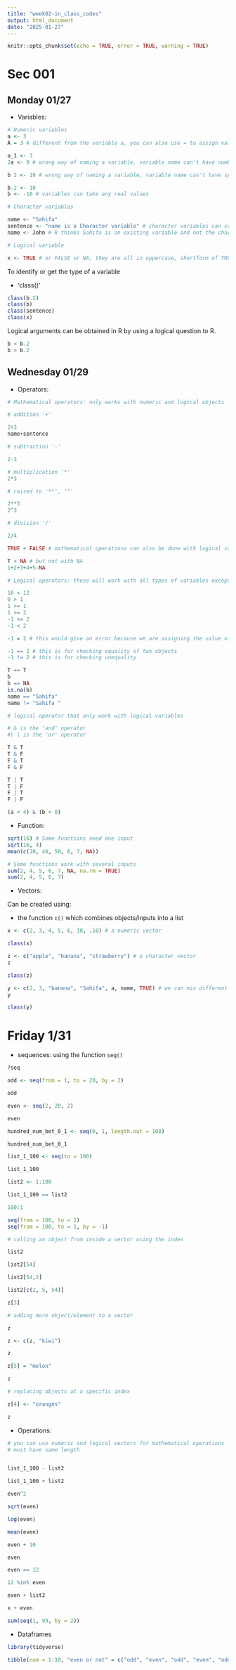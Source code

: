 ```yaml
---
title: "week02-in_class_codes"
output: html_document
date: "2025-01-27"
---
```


```r
knitr::opts_chunk$set(echo = TRUE, error = TRUE, warning = TRUE)
```


# Sec 001

## Monday 01/27

-   Variables:

```r
# Numeric variables
a <- 3
A = 3 # different from the variable a, you can also use = to assign value to variables

a_1 <- 3 
2a <- 9 # wrong way of naming a variable, variable name can't have number in the start

b 2 <- 10 # wrong way of naming a variable, variable name can't have space in between

b.2 <- 10
b <- -10 # variables can take any real values
```

```r
# Character variables

name <- "Sahifa"
sentence <- "name is a Character variable" # character variables can contain long sentences too.
name <- John # R thinks Sahifa is an existing variable and not the character value you want to assign
```

```r
# Logical variable

x <- TRUE # or FALSE or NA, they are all in uppercase, shortform of TRUE is just T and FALSE is just F, but it's suggested to use the full word to avoid confusion with any pre-existing variable name.

```

To identify or get the type of a variable

-   'class()'

```r
class(b.2)
class(b)
class(sentence)
class(x)
```

Logical arguments can be obtained in R by using a logical question to R.

```r
b < b.2
b > b.2
```

## Wednesday 01/29

-   Operators:

```r
# Mathematical operators: only works with numeric and logical objects 

# addition '+'

2+3
name+sentence

# subtraction '-'

2-3

# multiplication '*'
2*3

# raised to '**', '^'

2**3
2^3

# division '/'

2/4
```

```r
TRUE + FALSE # mathematical operations can also be done with logical variables

T + NA # but not with NA
1+2+3+4+5-NA
```

```r
# Logical operators: these will work with all types of variables except for NAs

10 < 12 
0 > 1
1 >= 1
1 >= 2
-1 <= 2
-1 < 2

-1 = 2 # this would give an error because we are assigning the value of -1 to 2

-1 == 2 # this is for checking equality of two objects
-1 != 2 # this is for checking unequality

T == T
b 
b == NA
is.na(b)
name == "Sahifa"
name != "Sahifa "
```

```r
# logical operator that only work with logical variables

# & is the 'and' operator
#\ | is the 'or' operator

T & T
T & F
F & T
F & F

T | T
T | F
F | T
F | F

(a < 4) & (b < 0)
```

-   Function:

```r
sqrt(16) # Some functions need one input
sqrt(16, 4)
mean(c(20, 40, 50, 6, 7, NA))

# Some functions work with several inputs
sum(2, 4, 5, 6, 7, NA, na.rm = TRUE)
sum(2, 4, 5, 6, 7)
```

-   Vectors:

Can be created using:

-   the function `c()` which combines objects/inputs into a list

```r

x <- c(2, 3, 4, 5, 6, 10, .10) # a numeric vector

class(x)

z <- c("apple", "banana", "strawberry") # a character vector
z

class(z)

y <- c(2, 3, "banana", "Sahifa", a, name, TRUE) # we can mix different type of objects in a vector, but the resulting vector is usually a character vector if a character is present
y

class(y)
```

# Friday 1/31

- sequences: using the function `seq()`

```r
?seq

odd <- seq(from = 1, to = 20, by = 2)

odd

even <- seq(2, 20, 2)

even

hundred_num_bet_0_1 <- seq(0, 1, length.out = 100) 

hundred_num_bet_0_1

list_1_100 <- seq(to = 100)

list_1_100
```
```r
list2 <- 1:100

list_1_100 == list2

100:1

seq(from = 100, to = 1)
seq(from = 100, to = 1, by = -1)
```

```r
# calling an object from inside a vector using the index

list2

list2[54]

list2[54,2]

list2[c(2, 5, 54)]

z[3]
```


```r
# adding more object/element to a vector

z

z <- c(z, "kiwi")

z

z[5] = "melon"

z
```

```r
# replacing objects at a specific index

z[4] <- "oranges"

z
```

- Operations:

```r
# you can use numeric and logical vectors for mathematical operations
# must have same length


list_1_100 - list2

list_1_100 + list2

even^2

sqrt(even)

log(even)

mean(even)
```


```r
even + 10

even 

even == 12

12 %in% even 
```

```r
even + list2

x + even
```

```r
sum(seq(1, 99, by = 2))
```


- Dataframes

```r
library(tidyverse)
```

```r
tibble(num = 1:10, "even or not" = c("odd", "even", "odd", "even", "odd", "even", "odd", "even", "odd", "even"), is_it_Prime = num %in% c(2,3,5,7))
```





